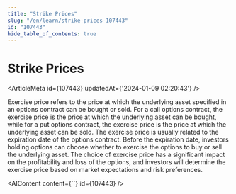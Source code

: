 ```yaml
---
title: "Strike Prices"
slug: "/en/learn/strike-prices-107443"
id: "107443"
hide_table_of_contents: true
---
```



# Strike Prices

<ArticleMeta id={107443} updatedAt={'2024-01-09 02:20:43'} />
<div className='border-solid border-b border-t-0 my-4 border-[var(--ifm-color-gray-300)]' />

Exercise price refers to the price at which the underlying asset specified in an options contract can be bought or sold. For a call options contract, the exercise price is the price at which the underlying asset can be bought, while for a put options contract, the exercise price is the price at which the underlying asset can be sold. The exercise price is usually related to the expiration date of the options contract. Before the expiration date, investors holding options can choose whether to exercise the options to buy or sell the underlying asset. The choice of exercise price has a significant impact on the profitability and loss of the options, and investors will determine the exercise price based on market expectations and risk preferences.

<AIContent content={``} id={107443} />
